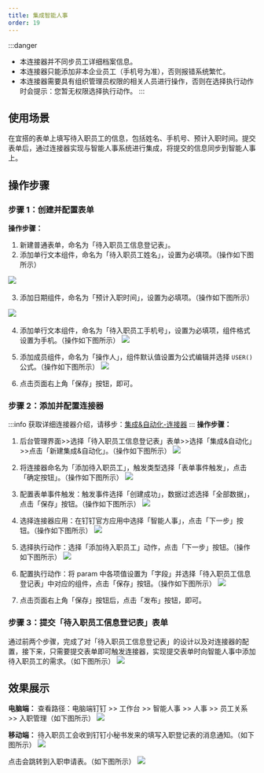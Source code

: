 ```yaml
---
title: 集成智能人事
order: 19
---
```


:::danger
- 本连接器并不同步员工详细档案信息。
- 本连接器只能添加非本企业员工（手机号为准），否则报错系统繁忙。
- 本连接器需要具有组织管理员权限的相关人员进行操作，否则在选择执行动作时会提示：您暂无权限选择执行动作。
:::

## 使用场景

在宜搭的表单上填写待入职员工的信息，包括姓名、手机号、预计入职时间。提交表单后，通过连接器实现与智能人事系统进行集成，将提交的信息同步到智能人事上。

## 操作步骤

### 步骤 1：创建并配置表单

**操作步骤：**

1. 新建普通表单，命名为「待入职员工信息登记表」。
1. 添加单行文本组件，命名为「待入职员工姓名」，设置为必填项。（操作如下图所示）

![](https://img.alicdn.com/imgextra/i2/O1CN01kNG26s1YJRzSYmEmM_!!6000000003038-2-tps-1919-893.png_.webp)
​

3. 添加日期组件，命名为「预计入职时间」，设置为必填项。（操作如下图所示）

![](https://img.alicdn.com/imgextra/i1/O1CN01UrkmO31QOTPUiJPOs_!!6000000001966-2-tps-1914-898.png_.webp)
​

4. 添加单行文本组件，命名为「待入职员工手机号」，设置为必填项，组件格式设置为手机。（操作如下图所示）
   ![](https://img.alicdn.com/imgextra/i1/O1CN01jlde0R1FmKGKA6ITr_!!6000000000529-2-tps-1918-892.png_.webp)
   ​

5. 添加成员组件，命名为「操作人」，组件默认值设置为公式编辑并选择 `USER()` 公式。（操作如下图所示）
   ![](https://img.alicdn.com/imgextra/i3/O1CN01T6SrOh1gvwCS4jbv2_!!6000000004205-2-tps-1917-896.png_.webp)
   ​

6. 点击页面右上角「保存」按钮，即可。

### 步骤 2：添加并配置连接器

:::info
获取详细连接器介绍，请移步：[集成&自动化-连接器](/docs/guide/concept/connector)
:::
**操作步骤：**

1. 后台管理界面>>选择「待入职员工信息登记表」表单>>选择「集成&自动化」>>点击「新建集成&自动化」。（操作如下图所示）
   ![](https://img.alicdn.com/imgextra/i1/O1CN01oM3DVy1pwF0IhaI2r_!!6000000005424-2-tps-1904-887.png_.webp)
   ​

2. 将连接器命名为「添加待入职员工」，触发类型选择「表单事件触发」，点击「确定按钮」。（操作如下图所示）
   ![](https://img.alicdn.com/imgextra/i1/O1CN01He7uKR1rTxmfFdFp1_!!6000000005633-2-tps-1916-884.png_.webp)
   ​

3. 配置表单事件触发：触发事件选择「创建成功」，数据过滤选择「全部数据」，点击「保存」按钮。（操作如下图所示）
   ![](https://img.alicdn.com/imgextra/i4/O1CN01leThUT27kwJVmWMcA_!!6000000007836-2-tps-1920-950.png_.webp)
   ​

4. 选择连接器应用：在钉钉官方应用中选择「智能人事」，点击「下一步」按钮。（操作如下图所示）
   ![](https://img.alicdn.com/imgextra/i4/O1CN01fAjqYg1hVf5tccnlZ_!!6000000004283-2-tps-1920-950.png_.webp)
   ​

5. 选择执行动作：选择「添加待入职员工」动作，点击「下一步」按钮。（操作如下图所示）
   ![](https://img.alicdn.com/imgextra/i2/O1CN01fNE1BB1r0C2KzM9WT_!!6000000005568-2-tps-1920-948.png_.webp)
   ​

6. 配置执行动作：将 param 中各项值设置为「字段」并选择「待入职员工信息登记表」中对应的组件，点击「保存」按钮。（操作如下图所示）
   ![](https://img.alicdn.com/imgextra/i3/O1CN01fMMVVW1D2PJxF4qCv_!!6000000000158-2-tps-1920-950.png_.webp)
   ​

7. 点击页面右上角「保存」按钮后，点击「发布」按钮，即可。

### 步骤 3：提交「待入职员工信息登记表」表单

通过前两个步骤，完成了对「待入职员工信息登记表」的设计以及对连接器的配置，接下来，只需要提交表单即可触发连接器，实现提交表单时向智能人事中添加待入职员工的需求。（如下图所示）
![](https://img.alicdn.com/imgextra/i1/O1CN01phPhzv1o0hdGT1qgE_!!6000000005163-2-tps-1920-951.png_.webp)

## 效果展示

**电脑端：**
查看路径：电脑端钉钉 >> 工作台 >> 智能人事 >> 人事 >> 员工关系 >> 入职管理（如下图所示）
![](https://img.alicdn.com/imgextra/i1/O1CN01AYTEv01PwXFSWGtdp_!!6000000001905-2-tps-1920-1039.png_.webp)

**移动端：**
待入职员工会收到钉钉小秘书发来的填写入职登记表的消息通知。（如下图所示）
![](https://img.alicdn.com/imgextra/i4/O1CN01kP1Lvn1zxI4UCM2wz_!!6000000006780-2-tps-462-963.png_.webp)

点击会跳转到入职申请表。（如下图所示）
![](https://img.alicdn.com/imgextra/i2/O1CN01wU5Jo31uoyo0myp6m_!!6000000006085-2-tps-450-926.png_.webp)
